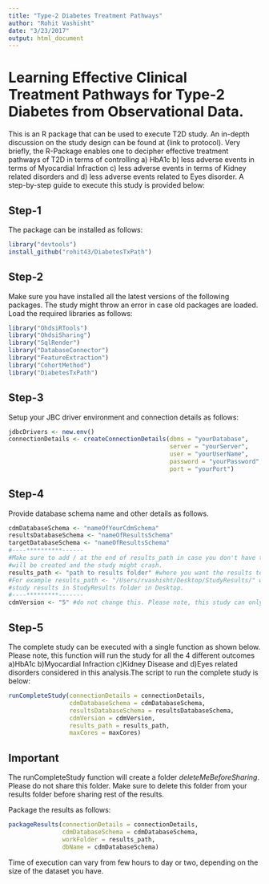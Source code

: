 ```yaml
---
title: "Type-2 Diabetes Treatment Pathways"
author: "Rohit Vashisht"
date: "3/23/2017"
output: html_document
---
```

# Learning Effective Clinical Treatment Pathways for Type-2 Diabetes from Observational Data.
This is an R package that can be used to execute T2D study. An in-depth discussion on the study design can be found at (link to protocol). Very briefly, the R-Package enables one to decipher effective treatment pathways of T2D in terms of controlling a) HbA1c b) less adverse events in terms of Myocardial Infraction c) less adverse events in terms of Kidney related disorders and d) less adverse events related to Eyes disorder. A step-by-step guide to execute this study is provided below: 

## Step-1
The package can be installed as follows:
```r
library("devtools")
install_github("rohit43/DiabetesTxPath")
```

## Step-2
Make sure you have installed all the latest versions of the following packages. The study might throw an error in case old packages are loaded. 
Load the required libraries as follows:

```r
library("OhdsiRTools")
library("OhdsiSharing")
library("SqlRender")
library("DatabaseConnector")
library("FeatureExtraction")
library("CohortMethod")
library("DiabetesTxPath")
```
## Step-3
Setup your JBC driver environment and connection details as follows:
```r
jdbcDrivers <- new.env()
connectionDetails <- createConnectionDetails(dbms = "yourDatabase", 
                                             server = "yourServer",
                                             user = "yourUserName", 
                                             password = "yourPassword",
                                             port = "yourPort")
```

## Step-4
Provide database schema name and other details as follows.

```r
cdmDatabaseSchema <- "nameOfYourCdmSchema"
resultsDatabaseSchema <- "nameOfResultsSchema"
targetDatabaseSchema <- "nameOfResultsSchema"
#----**********------
#Make sure to add / at the end of results_path in case you don't have that otherwise no folder 
#will be created and the study might crash.
results_path <- "path to results folder" #where you want the results to be saved.
#For example results_path <- "/Users/rvashisht/Desktop/StudyResults/" will save the
#study results in StudyResults folder in Desktop.
#----*********-------
cdmVersion <- "5" #do not change this. Please note, this study can only be executed on CDMV5 
```

## Step-5
The complete study can be executed with a single function as shown below. Please note, this function will run the study for all the 4 different outcomes a)HbA1c b)Myocardial Infraction c)Kidney Disease and d)Eyes related disorders considered in this analysis.The script to run the complete study is below:

```r
runCompleteStudy(connectionDetails = connectionDetails,
                 cdmDatabaseSchema = cdmDatabaseSchema,
                 resultsDatabaseSchema = resultsDatabaseSchema,
                 cdmVersion = cdmVersion,
                 results_path = results_path,
                 maxCores = maxCores)
```
## Important
The runCompleteStudy function will create a folder *deleteMeBeforeSharing*.
Please do not share this folder. Make sure to delete this folder from your 
results folder before sharing rest of the results.


Package the results as follows:
```r
packageResults(connectionDetails = connectionDetails, 
               cdmDatabaseSchema = cdmDatabaseSchema, 
               workFolder = results_path, 
               dbName = cdmDatabaseSchema)
```

Time of execution can vary from few hours to day or two, depending on the size of the dataset you have. 

